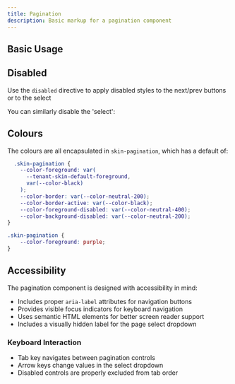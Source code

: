 ```yaml
---
title: Pagination
description: Basic markup for a pagination component
---
```




## Basic Usage


<ShowComponent filePath="./src/components/pagination/Pagination.html">
  <Pagination />
</ShowComponent>


## Disabled

Use the `disabled` directive to apply disabled styles to the next/prev buttons or to the select

<ShowComponent filePath="./src/components/pagination/PaginationNextDisabled.html">
  <PaginationNextDisabled />
</ShowComponent>

You can similarly disable the 'select':

<ShowComponent filePath="./src/components/pagination/PaginationSelectDisabled.html">
  <PaginationSelectDisabled />
</ShowComponent>

## Colours

The colours are all encapsulated in `skin-pagination`, which has a default of:

```css
  .skin-pagination {
    --color-foreground: var(
      --tenant-skin-default-foreground,
      var(--color-black)
    );
    --color-border: var(--color-neutral-200);
    --color-border-active: var(--color-black);
    --color-foreground-disabled: var(--color-neutral-400);
    --color-background-disabled: var(--color-neutral-200);
}
```

```css
.skin-pagination {
    --color-foreground: purple;
}
```


## Accessibility

The pagination component is designed with accessibility in mind:

- Includes proper `aria-label` attributes for navigation buttons
- Provides visible focus indicators for keyboard navigation
- Uses semantic HTML elements for better screen reader support
- Includes a visually hidden label for the page select dropdown

### Keyboard Interaction

- Tab key navigates between pagination controls
- Arrow keys change values in the select dropdown
- Disabled controls are properly excluded from tab order
